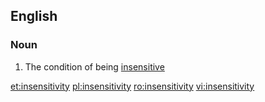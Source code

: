==English==

===Noun===
{{en-noun|-}}

# The condition of being [[insensitive]]

[[et:insensitivity]]
[[pl:insensitivity]]
[[ro:insensitivity]]
[[vi:insensitivity]]